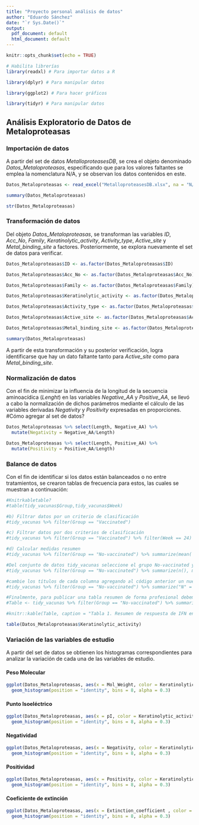 ```yaml
---
title: "Proyecto personal análisis de datos"
author: "Eduardo Sánchez"
date: "`r Sys.Date()`"
output:
  pdf_document: default
  html_document: default
---
```


```r
knitr::opts_chunk$set(echo = TRUE)

# Habilita librerías
library(readxl) # Para importar datos a R

library(dplyr) # Para manipular datos

library(ggplot2) # Para hacer gráficos

library(tidyr) # Para manipular datos
```

## Análisis Exploratorio de Datos de Metaloproteasas

### Importación de datos

A partir del set de datos _MetalloproteasesDB_, se crea el objeto denominado _Datos_Metaloproteasas_, especificando que para los valores faltantes se emplea la nomenclatura N/A, y se observan los datos contenidos en este.

```r
Datos_Metaloproteasas <- read_excel("MetalloproteasesDB.xlsx", na = "N/A")

summary(Datos_Metaloproteasas)

str(Datos_Metaloproteasas)
```

### Transformación de datos

Del objeto _Datos_Metaloproteasas_, se transforman las variables _ID_, _Acc_No_, _Family_, _Keratinolytic_activity_, _Activity_type_, _Active_site_ y _Metal_binding_site_ a factores. Posteriormente, se explora nuevamente el set de datos para verificar.

```r
Datos_Metaloproteasas$ID <- as.factor(Datos_Metaloproteasas$ID)

Datos_Metaloproteasas$Acc_No <- as.factor(Datos_Metaloproteasas$Acc_No)

Datos_Metaloproteasas$Family <- as.factor(Datos_Metaloproteasas$Family)

Datos_Metaloproteasas$Keratinolytic_activity <- as.factor(Datos_Metaloproteasas$Keratinolytic_activity)

Datos_Metaloproteasas$Activity_type <- as.factor(Datos_Metaloproteasas$Activity_type)

Datos_Metaloproteasas$Active_site <- as.factor(Datos_Metaloproteasas$Active_site)

Datos_Metaloproteasas$Metal_binding_site <- as.factor(Datos_Metaloproteasas$Metal_binding_site)

summary(Datos_Metaloproteasas)
```
A partir de esta transformación y su posterior verificación, logra identificarse que hay un dato faltante tanto para _Active_site_ como para _Metal_binding_site_.

### Normalización de datos

Con el fin de minimizar la influencia de la longitud de la secuencia aminoacídica (_Lenght_) en las variables _Negative_AA_ y _Positive_AA_, se llevó a cabo la normalización de dichos parámetros mediante el cálculo de las variables derivadas _Negativity_ y _Positivity_ expresadas en proporciones.
#Cómo agregar al set de datos?

```r

Datos_Metaloproteasas %>% select(Length, Negative_AA) %>% 
  mutate(Negativity = Negative_AA/Length)

Datos_Metaloproteasas %>% select(Length, Positive_AA) %>% 
  mutate(Positivity = Positive_AA/Length)

```
### Balance de datos
Con el fin de identificar si los datos están balanceados o no entre tratamientos, se crearon tablas de frecuencia para estos, las cuales se muestran a continuación:


```r

#Knitrkabletable?
#table(tidy_vacunas$Group,tidy_vacunas$Week)

#b) Filtrar datos por un criterio de clasificación
#tidy_vacunas %>% filter(Group == "Vaccinated")

#c) Filtrar datos por dos criterios de clasificación
#tidy_vacunas %>% filter(Group == "Vaccinated") %>% filter(Week == 24)

#d) Calcular medidas resumen
#tidy_vacunas %>% filter(Group == "No-vaccinated") %>% summarize(mean(`IFN response`))

#Del conjunto de datos tidy_vacunas seleccione el grupo No-vaccinated y calcule para la variable IFN response el número de datos n(), el promedio mean(), la mediana median(), el valor mínimo min(), máximo max() y la desviación estándar sd().
#tidy_vacunas %>% filter(Group == "No-vaccinated") %>% summarize(n(), mean(`IFN response`),median(`IFN response`), min(`IFN response`), max(`IFN response`), sd(`IFN response`))

#cambie los títulos de cada columna agregando al código anterior un nuevo nombre entre comillas. Siga este ejemplo para la primera columna summarize(“N” = n() y complete para las columnas restantes.
#tidy_vacunas %>% filter(Group == "No-vaccinated") %>% summarize("N" = n(), "Mean"= mean(`IFN response`), "Median"= median(`IFN response`), "Minimum" = min(`IFN response`), "Maximum" = max(`IFN response`), "Standard Deviation" = sd(`IFN response`))

#Finalmente, para publicar una tabla resumen de forma profesional debemos crear un objeto llamado Table, almacenar nuestra última tabla resumen en el y luego imprimirla con el comando knitr::kable() de la librería knitr.
#Table <- tidy_vacunas %>% filter(Group == "No-vaccinated") %>% summarize("N" = n(), "Mean"= mean(`IFN response`), "Median"= median(`IFN response`), "Minimum" = min(`IFN response`), "Maximum" = max(`IFN response`), "Standard Deviation" = sd(`IFN response`))

#knitr::kable(Table, caption = "Tabla 1. Resumen de respuesta de IFN en animales no vacunados.")

table(Datos_Metaloproteasas$Keratinolytic_activity)

```


### Variación de las variables de estudio

A partir del set de datos se obtienen los histogramas correspondientes para analizar la variación de cada una de las variables de estudio.

#### Peso Molecular
```r
ggplot(Datos_Metaloproteasas, aes(x = Mol_Weight, color = Keratinolytic_activity)) +
  geom_histogram(position = "identity", bins = 8, alpha = 0.3)
```
#### Punto Isoeléctrico

```r
ggplot(Datos_Metaloproteasas, aes(x = pI, color = Keratinolytic_activity)) +
  geom_histogram(position = "identity", bins = 8, alpha = 0.3)
```
#### Negatividad

```r
ggplot(Datos_Metaloproteasas, aes(x = Negativity, color = Keratinolytic_activity)) +
  geom_histogram(position = "identity", bins = 8, alpha = 0.3)
```

#### Positividad

```r
ggplot(Datos_Metaloproteasas, aes(x = Positivity, color = Keratinolytic_activity)) +
  geom_histogram(position = "identity", bins = 8, alpha = 0.3)
```
#### Coeficiente de extinción

```r
ggplot(Datos_Metaloproteasas, aes(x = Extinction_coefficient , color = Keratinolytic_activity)) +
  geom_histogram(position = "identity", bins = 8, alpha = 0.3)
```

